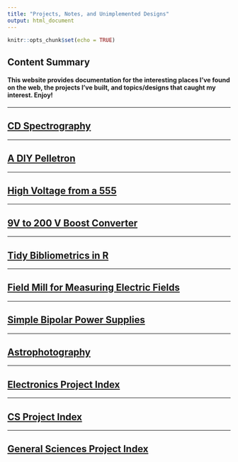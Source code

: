 ```yaml
---
title: "Projects, Notes, and Unimplemented Designs"
output: html_document
---
```


```r
knitr::opts_chunk$set(echo = TRUE)
```

## Content Summary

#### This website provides documentation for the interesting places I've found on the web, the projects I've built, and topics/designs that caught my interest. Enjoy!
***
## [CD Spectrography](spectra.html)
***
## [A DIY Pelletron](pelletron.html)
***
## [High Voltage from a 555](hv555.html)
***
## [9V to 200 V Boost Converter](hv_boostconverter.html)
***
## [Tidy Bibliometrics in R](tidy_biblio.html)
***
## [Field Mill for Measuring Electric Fields](fieldmill.html)
***
## [Simple Bipolar Power Supplies](railsplitters.html)
***
## [Astrophotography](astrophotos.html)
***
## [Electronics Project Index](electronics.html)
***
## [CS Project Index](programming.html)
*** 
## [General Sciences Project Index](sciences.html)